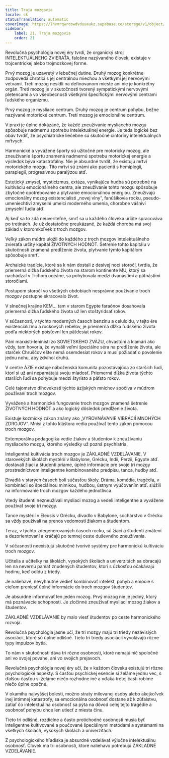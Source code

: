 ```yaml
---
title: Traja mozgovia
locale: sk
statusTranslation: automatic
coverImage: https://lhvmrqwrcowdvduuaukz.supabase.co/storage/v1/object/public/strapi-uploads/small_cover-educacion-fundamental.webp-2d51a7828a2b1309555be27f7e2a61a0.webp
sidebar:
    label: 21. Traja mozgovia
    order: 21
---
```

Revolučná psychológia novej éry tvrdí, že organický stroj INTELEKTUÁLNEHO ZVIERAŤA, falošne nazývaného človek, existuje v trojcentrickej alebo trojmozkovej forme.

Prvý mozog je uzavretý v lebečnej dutine. Druhý mozog konkrétne zodpovedá chrbtici s jej centrálnou miechou a všetkými jej nervovými vetvami. Tretí mozog nesídli na definovanom mieste ani nie je konkrétny orgán. Tretí mozog je v skutočnosti tvorený sympatickými nervovými pletencami a vo všeobecnosti všetkými špecifickými nervovými centrami ľudského organizmu.

Prvý mozog je mysliace centrum. Druhý mozog je centrum pohybu, bežne nazývané motorické centrum. Tretí mozog je emocionálne centrum.

V praxi je úplne dokázané, že každé zneužívanie mysliaceho mozgu spôsobuje nadmernú spotrebu intelektuálnej energie. Je teda logické bez obáv tvrdiť, že psychiatrické liečebne sú skutočné cintoríny intelektuálnych mŕtvych.

Harmonické a vyvážené športy sú užitočné pre motorický mozog, ale zneužívanie športu znamená nadmernú spotrebu motorickej energie a výsledok býva katastrofálny. Nie je absurdné tvrdiť, že existujú mŕtvi motorického mozgu. Títo mŕtvi sú známi ako pacienti s hemiplegií, paraplegií, progresívnou paralýzou atď.

Estetický zmysel, mysticizmus, extáza, vynikajúca hudba sú potrebné na kultiváciu emocionálneho centra, ale zneužívanie tohto mozgu spôsobuje zbytočné opotrebovanie a plytvanie emocionálnou energiou. Zneužívajú emocionálny mozog existencialisti „novej vlny“, fanúšikovia rocku, pseudo-umeniechtiví zmyselní umelci moderného umenia, chorobne vášniví zmyselní ľudia atď.

Aj keď sa to zdá neuveriteľné, smrť sa u každého človeka určite spracováva po tretinách. Je už dostatočne preukázané, že každá choroba má svoj základ v ktoromkoľvek z troch mozgov.

Veľký zákon múdro uložil do každého z troch mozgov intelektuálneho zvieraťa určitý kapitál ŽIVOTNÝCH HODNÔT. Šetrenie tohto kapitálu v skutočnosti znamená predĺženie života, plytvanie týmto kapitálom spôsobuje smrť.

Archaické tradície, ktoré sa k nám dostali z desivej noci storočí, tvrdia, že priemerná dĺžka ľudského života na starom kontinente MU, ktorý sa nachádzal v Tichom oceáne, sa pohybovala medzi dvanástimi a pätnástimi storočiami.

Postupom storočí vo všetkých obdobiach nesprávne používanie troch mozgov postupne skracovalo život.

V slnečnej krajine KEM... tam v starom Egypte faraónov dosahovala priemerná dĺžka ľudského života už len stoštyridsať rokov.

V súčasnosti, v týchto moderných časoch benzínu a celuloidu, v tejto ére existencializmu a rockových rebelov, je priemerná dĺžka ľudského života podľa niektorých poisťovní len päťdesiat rokov.

Páni marxisti-leninisti zo SOVIETSKEHO ZVÄZU, chvastúni a klamári ako vždy, tam hovoria, že vynašli veľmi špeciálne séra na predĺženie života, ale starček Chruščov ešte nemá osemdesiat rokov a musí požiadať o povolenie jednu nohu, aby zdvihol druhú.

V centre ÁZIE existuje náboženská komunita pozostávajúca zo starších ľudí, ktorí si už ani nepamätajú svoju mladosť. Priemerná dĺžka života týchto starších ľudí sa pohybuje medzi štyristo a päťsto rokov.

Celé tajomstvo dlhovekosti týchto ázijských mníchov spočíva v múdrom používaní troch mozgov.

Vyvážené a harmonické fungovanie troch mozgov znamená šetrenie ŽIVOTNÝCH HODNÔT a ako logický dôsledok predĺženie života.

Existuje kozmický zákon známy ako „VYROVNÁVANIE VIBRÁCIÍ MNOHÝCH ZDROJOV“. Mnísi z tohto kláštora vedia používať tento zákon pomocou troch mozgov.

Extemporálna pedagogika vedie žiakov a študentov k zneužívaniu mysliaceho mozgu, ktorého výsledky už pozná psychiatria.

Inteligentná kultivácia troch mozgov je ZÁKLADNÉ VZDELÁVANIE. V starovekých školách mystérií v Babylone, Grécku, Indii, Perzii, Egypte atď. dostávali žiaci a študenti priame, úplné informácie pre svoje tri mozgy prostredníctvom inteligentne kombinovaného predpisu, tanca, hudby atď.

Divadlá v starých časoch boli súčasťou školy. Dráma, komédia, tragédia, v kombinácii so špeciálnou mimikou, hudbou, ústnym vyučovaním atď. slúžili na informovanie troch mozgov každého jednotlivca.

Vtedy študenti nezneužívali mysliaci mozog a vedeli inteligentne a vyvážene používať svoje tri mozgy.

Tance mystérií v Eleusis v Grécku, divadlo v Babylone, sochárstvo v Grécku sa vždy používali na prenos vedomostí žiakom a študentom.

Teraz, v týchto zdegenerovaných časoch rocku, sú žiaci a študenti zmätení a dezorientovaní a kráčajú po temnej ceste duševného zneužívania.

V súčasnosti neexistujú skutočné tvorivé systémy pre harmonickú kultiváciu troch mozgov.

Učitelia a učiteľky na školách, vysokých školách a univerzitách sa obracajú len na nevernú pamäť znudených študentov, ktorí s úzkosťou očakávajú hodinu, keď odídu z triedy.

Je naliehavé, nevyhnutné vedieť kombinovať intelekt, pohyb a emócie s cieľom preniesť úplné informácie do troch mozgov študentov.

Je absurdné informovať len jeden mozog. Prvý mozog nie je jediný, ktorý má poznávacie schopnosti. Je zločinné zneužívať mysliaci mozog žiakov a študentov.

ZÁKLADNÉ VZDELÁVANIE by malo viesť študentov po ceste harmonického rozvoja.

Revolučná psychológia jasne učí, že tri mozgy majú tri triedy nezávislých asociácií, ktoré sú úplne odlišné. Tieto tri triedy asociácií vyvolávajú rôzne typy impulzov bytia.

To nám v skutočnosti dáva tri rôzne osobnosti, ktoré nemajú nič spoločné ani vo svojej povahe, ani vo svojich prejavoch.

Revolučná psychológia novej éry učí, že v každom človeku existujú tri rôzne psychologické aspekty. S časťou psychickej esencie si želáme jednu vec, s ďalšou časťou si želáme niečo rozhodne iné a vďaka tretej časti robíme niečo úplne opačné.

V okamihu najvyššej bolesti, možno straty milovanej osoby alebo akejkoľvek inej intímnej katastrofy, sa emocionálna osobnosť dostane až k zúfalstvu, zatiaľ čo intelektuálna osobnosť sa pýta na dôvod celej tejto tragédie a osobnosť pohybu chce len utiecť z miesta činu.

Tieto tri odlišné, rozdielne a často protichodné osobnosti musia byť inteligentne kultivované a poučované špeciálnymi metódami a systémami na všetkých školách, vysokých školách a univerzitách.

Z psychologického hľadiska je absurdné vzdelávať výlučne intelektuálnu osobnosť. Človek má tri osobnosti, ktoré naliehavo potrebujú ZÁKLADNÉ VZDELÁVANIE.

